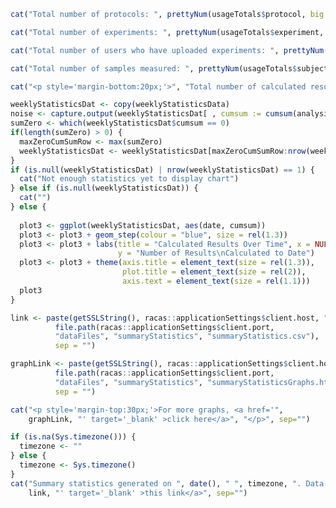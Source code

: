 ```r
cat("Total number of protocols: ", prettyNum(usageTotals$protocol, big.mark = ","))
```

```r
cat("Total number of experiments: ", prettyNum(usageTotals$experiment, big.mark = ","))
```

```r
cat("Total number of users who have uploaded experiments: ", prettyNum(usageTotals$user, big.mark = ","))
```

```r
cat("Total number of samples measured: ", prettyNum(usageTotals$subject_value, big.mark = ","))
```

```r
cat("<p style='margin-bottom:20px;'>", "Total number of calculated results: ", prettyNum(usageTotals$analysis_group_value, big.mark = ","), "</p>")
```

```r
weeklyStatisticsDat <- copy(weeklyStatisticsData)
noise <- capture.output(weeklyStatisticsDat[ , cumsum := cumsum(analysis_group_value)])
sumZero <- which(weeklyStatisticsDat$cumsum == 0)
if(length(sumZero) > 0) {
  maxZeroCumSumRow <- max(sumZero)
  weeklyStatisticsDat <- weeklyStatisticsDat[maxZeroCumSumRow:nrow(weeklyStatisticsDat)]
}
if (is.null(weeklyStatisticsDat) | nrow(weeklyStatisticsDat) == 1) {
  cat("Not enough statistics yet to display chart")
} else if (is.null(weeklyStatisticsDat)) {
  cat("")
} else {
  
  plot3 <- ggplot(weeklyStatisticsDat, aes(date, cumsum)) 
  plot3 <- plot3 + geom_step(colour = "blue", size = rel(1.3))
  plot3 <- plot3 + labs(title = "Calculated Results Over Time", x = NULL, 
                        y = "Number of Results\nCalculated to Date")
  plot3 <- plot3 + theme(axis.title = element_text(size = rel(1.3)), 
                         plot.title = element_text(size = rel(2)),
                         axis.text = element_text(size = rel(1.1)))
  plot3
}
```

```r
link <- paste(getSSLString(), racas::applicationSettings$client.host, ":", 
          file.path(racas::applicationSettings$client.port,
          "dataFiles", "summaryStatistics", "summaryStatistics.csv"), 
          sep = "")
```

```r
graphLink <- paste(getSSLString(), racas::applicationSettings$client.host, ":", 
          file.path(racas::applicationSettings$client.port,
          "dataFiles", "summaryStatistics", "summaryStatisticsGraphs.html"), 
          sep = "")
```

```r
cat("<p style='margin-top:30px;'>For more graphs, <a href='",
    graphLink, "' target='_blank' >click here</a>", "</p>", sep="")
```

```r
if (is.na(Sys.timezone())) {
  timezone <- ""
} else {
  timezone <- Sys.timezone()
}
cat("Summary statistics generated on ", date(), " ", timezone, ". Data can be downloaded at <a href='",
    link, "' target='_blank' >this link</a>", sep="")
```
